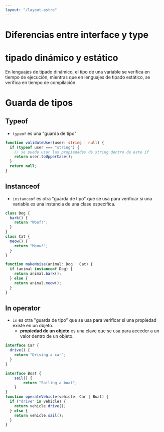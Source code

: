 ```yaml
---
layout: "/layout.astro"
---
```


# Diferencias entre interface y type

# tipado dinámico y estático

En lenguajes de tipado dinámico, el tipo de una variable se verifica en tiempo de ejecución, mientras que en lenguajes de tipado estático, se verifica en tiempo de compilación.

# Guarda de tipos

## Typeof

- `typeof` es una "guarda de tipo"

```ts
function validateUser(user: string | null) {
  if (typeof user === "string") {
    // se puede usar las propiedades de string dentro de este if
    return user.toUpperCase();
  }
  return null;
}
```

## Instanceof

- `instanceof` es otra "guarda de tipo" que se usa para verificar si
  una variable es una instancia de una clase específica.

```ts
class Dog {
  bark() {
    return "Woof!";
  }
}
class Cat {
  meow() {
    return "Meow!";
  }
}

function makeNoise(animal: Dog | Cat) {
  if (animal instanceof Dog) {
    return animal.bark();
  } else {
    return animal.meow();
  }
}
```

## In operator

- `in` es otra "guarda de tipo" que se usa para verificar si
  una propiedad existe en un objeto.
    - **propiedad de un objeto** es una clave que se usa para acceder a un valor dentro de un objeto.

```ts
interface Car {
  drive() {
    return "Driving a car";
  }
}

interface Boat {
    sail() {
        return "Sailing a boat";
    }
}
function operateVehicle(vehicle: Car | Boat) {
  if ("drive" in vehicle) {
    return vehicle.drive();
  } else {
    return vehicle.sail();
  }
}
```
